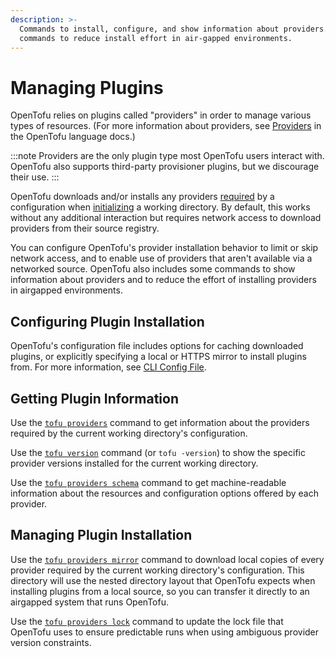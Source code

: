 ```yaml
---
description: >-
  Commands to install, configure, and show information about providers. Also
  commands to reduce install effort in air-gapped environments.
---
```


# Managing Plugins

OpenTofu relies on plugins called "providers" in order to manage various types
of resources. (For more information about providers, see
[Providers](../../language/providers/index.mdx) in the OpenTofu
language docs.)

:::note
Providers are the only plugin type most OpenTofu users interact with. OpenTofu also supports third-party provisioner plugins, but
we discourage their use.
:::

OpenTofu downloads and/or installs any providers
[required](../../language/providers/requirements.mdx) by a configuration
when [initializing](../init/index.mdx) a working directory. By default,
this works without any additional interaction but requires network access to
download providers from their source registry.

You can configure OpenTofu's provider installation behavior to limit or skip
network access, and to enable use of providers that aren't available via a
networked source. OpenTofu also includes some commands to show information
about providers and to reduce the effort of installing providers in airgapped
environments.

## Configuring Plugin Installation

OpenTofu's configuration file includes options for caching downloaded plugins,
or explicitly specifying a local or HTTPS mirror to install plugins from. For
more information, see [CLI Config File](../config/config-file.mdx).

## Getting Plugin Information

Use the [`tofu providers`](../commands/providers/index.mdx) command to get information
about the providers required by the current working directory's configuration.

Use the [`tofu version`](../commands/version.mdx) command (or
`tofu -version`) to show the specific provider versions installed for the
current working directory.

Use the [`tofu providers schema`](../commands/providers/schema.mdx) command to
get machine-readable information about the resources and configuration options
offered by each provider.

## Managing Plugin Installation

Use the [`tofu providers mirror`](../commands/providers/mirror.mdx) command to
download local copies of every provider required by the current working
directory's configuration. This directory will use the nested directory layout
that OpenTofu expects when installing plugins from a local source, so you can
transfer it directly to an airgapped system that runs OpenTofu.

Use the [`tofu providers lock`](../commands/providers/lock.mdx) command
to update the lock file that OpenTofu uses to ensure predictable runs when
using ambiguous provider version constraints.
